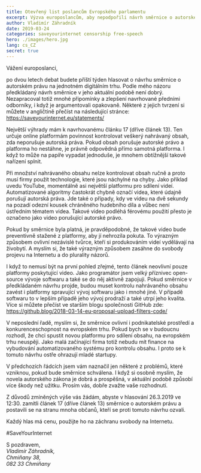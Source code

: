 ```yaml
---
title: Otevřený list poslancům Evropského parlamentu
excerpt: Výzva europoslancům, aby nepodpořili návrh směrnice o autorském právu na jednotném digitálním trhu.
author: Vladimír Záhradník
date: 2019-03-24
categories: saveyourinternet censorship free-speech
hero: ./images/hero.jpg
lang: cs_CZ
secret: true
---
```


Vážení europoslanci,

po dvou letech debat budete příští týden hlasovat o návrhu směrnice o autorském právu na jednotném digitálním trhu. Podle mého názoru předkládaný návrh směrnice v jeho aktuální podobě není dobrý. Nezapracoval totiž mnohé připomínky a zlepšení navrhované předními odborníky, i když je argumentovali opakovaně. Některé z jejich tvrzení si můžete v angličtině přečíst na následující stránce: https://saveyourinternet.eu/statements/

Největší výhrady mám k navrhovanému článku 17 (dříve článek 13). Ten určuje online platformám povinnost kontrolovat veškerý nahrávaný obsah, zda neporušuje autorská práva. Pokud obsah porušuje autorské právo a platforma ho nestáhne, je právně odpovědná přímo samotná platforma. I když to může na papíře vypadat jednoduše, je mnohem obtížnější takové nařízení splnit.

Při množství nahrávaného obsahu nelze kontrolovat obsah ručně a proto musí firmy použít technologie, které jsou náchylné na chyby. Jako příklad uvedu YouTube, momentálně asi největší platformu pro sdílení videí. Automatizované algoritmy častokrát chybně označí videa, které údajně porušují autorská práva. Jde také o případy, kdy ve videu na dvě sekundy na pozadí odezní kousek chráněného hudebního díla a vůbec není ústředním tématem videa. Takové video podléhá férovému použití přesto je označeno jako video porušující autorské právo.

Pokud by směrnice byla platná, je pravděpodobné, že takové video bude preventivně stažené z platformy, aby jí nehrozila pokuta. To výrazným způsobem ovlivní nezávislé tvůrce, kteří si produkováním videí vydělávají na živobytí. A myslím si, že také výrazným způsobem zasáhne do svobody projevu na Internetu a do plurality názorů.

I když to nemusí být na první pohled zřejmé, tento článek neovlivní pouze platformy poskytující video. Jako programátor jsem velký příznivec open-source vývoje softwaru a také se do něj aktivně zapojuji. Pokud směrnice v předkládaném návrhu projde, budou muset kontrolu nahrávaného obsahu zavést i platformy spravující vývoj softwaru jako i mnohé jiné. V případě softwaru to v lepším případě jeho vývoj prodraží a také utrpí jeho kvalita. Více si můžete přečíst ve starším blogu společnosti GitHub zde: https://github.blog/2018-03-14-eu-proposal-upload-filters-code/

V neposlední řadě, myslím si, že směrnice ovlivní i podnikatelské prostředí a konkurenceschopnost na evropském trhu. Pokud bych se v budoucnu rozhodl, že chci spustit novou platformu pro sdílení obsahu, na evropském trhu neuspěji. Jako malá začínající firma totiž nebudu mít finance na vybudování automatizovaného systému pro kontrolu obsahu. I proto se k tomuto návrhu ostře ohrazují mladé startupy.

V předchozích řádcích jsem vám naznačil jen některé z problémů, které vzniknou, pokud bude směrnice schválena. I když si osobně myslím, že novela autorského zákona je dobrá a prospěšná, v aktuální podobě způsobí více škody než užitku. Prosím vás, dobře zvažte vaše rozhodnutí.

Z důvodů zmíněných výše vás žádám, abyste v hlasování 26.3.2019 ve 12:30. zamítli článek 17 (dříve článek 13) směrnice o autorském právu a postavili se na stranu mnoha občanů, kteří se proti tomuto návrhu ozvali.

Každý hlas má cenu, použijte ho na záchranu svobody na Internetu.

&#35;SaveYourInternet

S pozdravem,<br/>
*Vladimír Záhradník,*<br/>
*Chmiňany 38,*<br/>
*082 33 Chmiňany*
